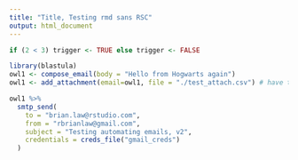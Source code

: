 ```yaml
---
title: "Title, Testing rmd sans RSC"
output: html_document
---
```


```r
if (2 < 3) trigger <- TRUE else trigger <- FALSE
```

```r
library(blastula)
owl1 <- compose_email(body = "Hello from Hogwarts again")
owl1 <- add_attachment(email=owl1, file = "./test_attach.csv") # have to assign back in. Argh! Let's add an example in the docs

owl1 %>%
  smtp_send(
    to = "brian.law@rstudio.com",
    from = "rbrianlaw@gmail.com",
    subject = "Testing automating emails, v2",
    credentials = creds_file("gmail_creds")
  )
```
